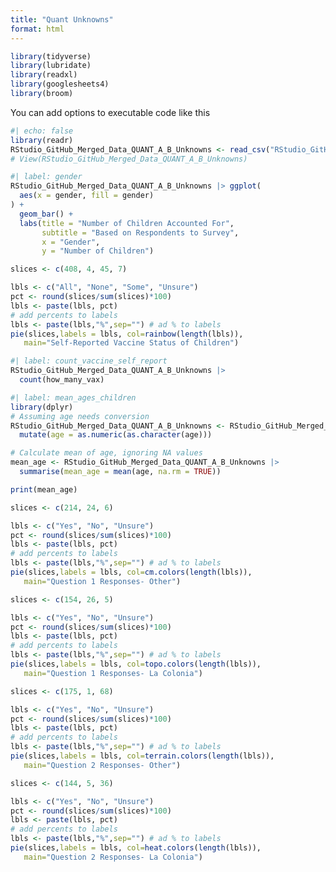```yaml
---
title: "Quant Unknowns"
format: html
---
```


```r
library(tidyverse)
library(lubridate)
library(readxl)
library(googlesheets4)
library(broom)
```

You can add options to executable code like this

```r
#| echo: false
library(readr)
RStudio_GitHub_Merged_Data_QUANT_A_B_Unknowns <- read_csv("RStudio_GitHub Merged Data (QUANT) - A+B Unknowns.csv")
# View(RStudio_GitHub_Merged_Data_QUANT_A_B_Unknowns)
```

```r
#| label: gender
RStudio_GitHub_Merged_Data_QUANT_A_B_Unknowns |> ggplot(
  aes(x = gender, fill = gender)
) +
  geom_bar() +
  labs(title = "Number of Children Accounted For",
       subtitle = "Based on Respondents to Survey",
       x = "Gender",
       y = "Number of Children")

slices <- c(408, 4, 45, 7)

lbls <- c("All", "None", "Some", "Unsure")
pct <- round(slices/sum(slices)*100)
lbls <- paste(lbls, pct)
# add percents to labels
lbls <- paste(lbls,"%",sep="") # ad % to labels
pie(slices,labels = lbls, col=rainbow(length(lbls)),
   main="Self-Reported Vaccine Status of Children")
```

```r
#| label: count_vaccine_self_report
RStudio_GitHub_Merged_Data_QUANT_A_B_Unknowns |>
  count(how_many_vax)
```

```r
#| label: mean_ages_children
library(dplyr)
# Assuming age needs conversion
RStudio_GitHub_Merged_Data_QUANT_A_B_Unknowns <- RStudio_GitHub_Merged_Data_QUANT_A_B_Unknowns |>
  mutate(age = as.numeric(as.character(age)))

# Calculate mean of age, ignoring NA values
mean_age <- RStudio_GitHub_Merged_Data_QUANT_A_B_Unknowns |>
  summarise(mean_age = mean(age, na.rm = TRUE))

print(mean_age)

```

```r
slices <- c(214, 24, 6)

lbls <- c("Yes", "No", "Unsure")
pct <- round(slices/sum(slices)*100)
lbls <- paste(lbls, pct)
# add percents to labels
lbls <- paste(lbls,"%",sep="") # ad % to labels
pie(slices,labels = lbls, col=cm.colors(length(lbls)),
   main="Question 1 Responses- Other")

slices <- c(154, 26, 5)

lbls <- c("Yes", "No", "Unsure")
pct <- round(slices/sum(slices)*100)
lbls <- paste(lbls, pct)
# add percents to labels
lbls <- paste(lbls,"%",sep="") # ad % to labels
pie(slices,labels = lbls, col=topo.colors(length(lbls)),
   main="Question 1 Responses- La Colonia")

slices <- c(175, 1, 68)

lbls <- c("Yes", "No", "Unsure")
pct <- round(slices/sum(slices)*100)
lbls <- paste(lbls, pct)
# add percents to labels
lbls <- paste(lbls,"%",sep="") # ad % to labels
pie(slices,labels = lbls, col=terrain.colors(length(lbls)),
   main="Question 2 Responses- Other")

slices <- c(144, 5, 36)

lbls <- c("Yes", "No", "Unsure")
pct <- round(slices/sum(slices)*100)
lbls <- paste(lbls, pct)
# add percents to labels
lbls <- paste(lbls,"%",sep="") # ad % to labels
pie(slices,labels = lbls, col=heat.colors(length(lbls)),
   main="Question 2 Responses- La Colonia")
```

